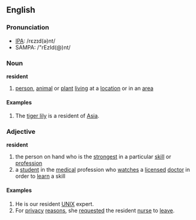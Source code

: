==English==
===Pronunciation===
*[[IPA]]: /rɛzɪd(ə)nt/
*SAMPA: /"rEzId(@)nt/

===Noun===
'''resident'''
#[[person]], [[animal]] or [[plant]] [[live|living]] at a [[location]] or in an [[area]]
====Examples====
#The [[w:tiger lily|tiger lily]] is a resident of [[w:Asia|Asia]].
===Adjective===
'''resident'''
#the person on hand who is the [[strong|strongest]] in a particular [[skill]] or [[profession]]
#a [[student]] in the [[medical]] profession who [[watch|watches]] a [[licensed]] [[doctor]] in order to [[learn]] a skill
====Examples====
#He is our resident [[w:UNIX|UNIX]] expert.
#For [[privacy]] [[reason|reasons]], she [[request|requested]] the resident [[nurse]] to [[leave]].